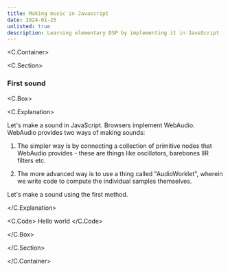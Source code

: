 ```yaml
---
title: Making music in Javascript
date: 2024-01-25
unlisted: true
description: Learning elementary DSP by implementing it in JavaScript
---
```



<C.Container>

<C.Section>

### First sound

<C.Box>

<C.Explanation>

Let's make a sound in JavaScript. Browsers implement WebAudio. WebAudio provides
two ways of making sounds:

1. The simpler way is by connecting a collection of primitive nodes that
   WebAudio provides - these are things like oscillators, barebones IIR filters
   etc.

2. The more advanced way is to use a thing called "AudioWorklet", wherein we
   write code to compute the individual samples themselves.

Let's make a sound using the first method.

</C.Explanation>

<C.Code>
Hello world
</C.Code>

</C.Box>

</C.Section>

</C.Container>
